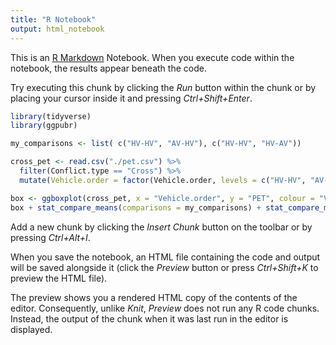 ```yaml
---
title: "R Notebook"
output: html_notebook
---
```


This is an [R Markdown](http://rmarkdown.rstudio.com) Notebook. When you execute code within the notebook, the results appear beneath the code. 

Try executing this chunk by clicking the *Run* button within the chunk or by placing your cursor inside it and pressing *Ctrl+Shift+Enter*. 

```r
library(tidyverse)
library(ggpubr)

my_comparisons <- list( c("HV-HV", "AV-HV"), c("HV-HV", "HV-AV"))

cross_pet <- read.csv("./pet.csv") %>%
  filter(Conflict.type == "Cross") %>%
  mutate(Vehicle.order = factor(Vehicle.order, levels = c("HV-HV", "AV-HV", "HV-AV")))

box <- ggboxplot(cross_pet, x = "Vehicle.order", y = "PET", colour = "Vehicle.order", palette = "npg", add = "jitter")
box + stat_compare_means(comparisons = my_comparisons) + stat_compare_means()
```

Add a new chunk by clicking the *Insert Chunk* button on the toolbar or by pressing *Ctrl+Alt+I*.

When you save the notebook, an HTML file containing the code and output will be saved alongside it (click the *Preview* button or press *Ctrl+Shift+K* to preview the HTML file).

The preview shows you a rendered HTML copy of the contents of the editor. Consequently, unlike *Knit*, *Preview* does not run any R code chunks. Instead, the output of the chunk when it was last run in the editor is displayed.
